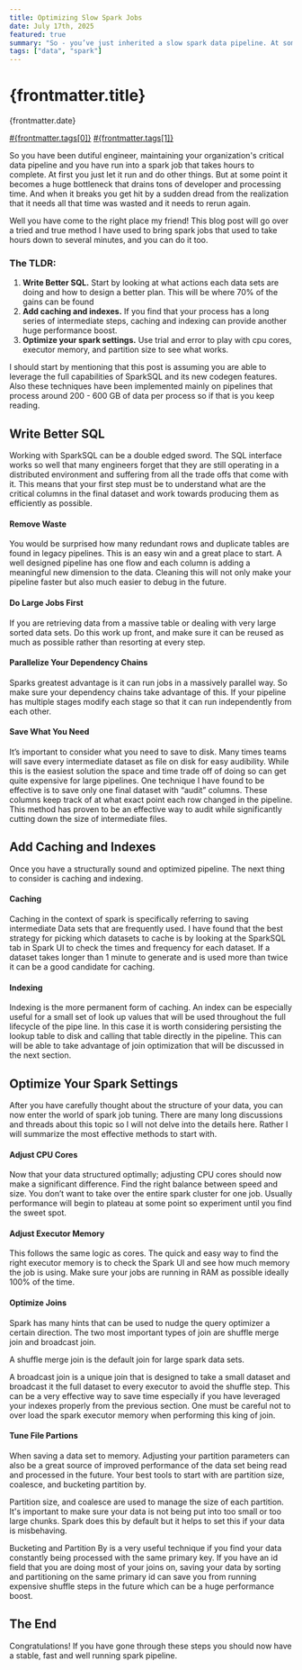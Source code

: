 ```yaml
---
title: Optimizing Slow Spark Jobs
date: July 17th, 2025
featured: true
summary: "So - you’ve just inherited a slow spark data pipeline. At some point it becomes a huge bottleneck that drains tons of developer and processing time. This blog post will go over a tried and true method that I have used to bring spark jobs that used to take hours down to several minutes."
tags: ["data", "spark"]
---
```


# {frontmatter.title}

<figcaption> {frontmatter.date}</figcaption>

[#{frontmatter.tags[0]}]() [#{frontmatter.tags[1]}]()

So you have been dutiful engineer, maintaining your organization's critical data pipeline
and you have run into a spark job that takes hours to complete.
At first you just let it run and do other things. But at some point it becomes a huge bottleneck
that drains tons of developer and processing time. And when it breaks you get hit by a sudden dread
from the realization that it needs all that time was wasted and it needs to
rerun again.

Well you have come to the right place my friend! This blog post will go over a tried and true method
I have used to bring spark jobs that used to take hours down to several minutes, and you can do it too.

### The TLDR:

1.  **Write Better SQL.** Start by looking at what actions each data sets are doing and how to design a better plan. This will be where 70% of the gains can be found
2.  **Add caching and indexes.** If you find that your process has a long series of intermediate steps, caching and indexing can provide another huge performance boost.
3.  **Optimize your spark settings.** Use trial and error to play with cpu cores, executor memory, and partition size to see what works.

I should start by mentioning that this post is assuming you are able to leverage the full capabilities of SparkSQL and its new codegen features.
Also these techniques have been implemented mainly on pipelines that process around 200 - 600 GB of data per process so if that is you keep reading.

## Write Better SQL

Working with SparkSQL can be a double edged sword. The SQL interface works so well that many engineers forget that they are still operating in a distributed environment and suffering from all the trade offs that come with it.
This means that your first step must be to understand what are the critical columns in the final dataset
and work towards producing them as efficiently as possible.

#### Remove Waste

You would be surprised how many redundant rows and duplicate tables are found in legacy pipelines.
This is an easy win and a great place to start. A well designed pipeline has one
flow and each column is adding a meaningful new dimension to the data. Cleaning
this will not only make your pipeline faster but also much easier to debug in the future.

#### Do Large Jobs First

If you are retrieving data from a massive table or dealing with very large sorted data sets.
Do this work up front, and make sure it can be reused as much as possible rather than resorting at every step.

#### Parallelize Your Dependency Chains

Sparks greatest advantage is it can run jobs in a massively parallel way. So make sure your dependency chains take advantage of this.
If your pipeline has multiple stages modify each stage so that it can run independently from each other.

#### Save What You Need

It’s important to consider what you need to save to disk. Many times teams will save every intermediate dataset as file
on disk for easy audibility. While this is the easiest solution the space and time trade off of doing so can get quite expensive
for large pipelines. One technique I have found to be effective is to save only one final dataset with “audit” columns.
These columns keep track of at what exact point each row changed in the pipeline. This method has
proven to be an effective way to audit while significantly cutting down the size of intermediate files.

## Add Caching and Indexes

Once you have a structurally sound and optimized pipeline. The next thing to consider is caching and indexing.

#### Caching

Caching in the context of spark is specifically referring to saving intermediate Data sets that are frequently used. I have found that the best strategy for picking which datasets to cache is by looking at the SparkSQL tab in Spark UI
to check the times and frequency for each dataset. If a dataset takes longer than 1 minute to generate and is used more than twice it can be a good candidate for caching.

#### Indexing

Indexing is the more permanent form of caching. An index can be especially useful for a small set of look up values that 
will be used throughout the full lifecycle of the pipe line. In this case it is worth considering persisting the lookup table to disk and calling that table directly in the pipeline.
This can will be able to take advantage of join optimization that will be discussed in the next section.

## Optimize Your Spark Settings

After you have carefully thought about the structure of your data, you can now enter the world of spark job tuning.
There are many long discussions and threads about this topic so I will not delve into the details here. Rather I will summarize the most effective methods to start with.

#### Adjust CPU Cores

Now that your data structured optimally; adjusting CPU cores should now make a significant difference.
Find the right balance between speed and size. You don’t want to take over the entire spark cluster for one job.
Usually performance will begin to plateau at some point so experiment until you find the sweet spot.

#### Adjust Executor Memory

This follows the same logic as cores. The quick and easy way to find the right executor memory is to check the Spark UI and see how much memory the job is using.
Make sure your jobs are running in RAM as possible ideally 100% of the time.

#### Optimize Joins

Spark has many hints that can be used to nudge the query optimizer a certain direction. The two most important types of join are shuffle merge join and broadcast join.

A shuffle merge join is the default join for large spark data sets.

A broadcast join is a unique join that is designed to take a small dataset and broadcast it the full dataset to every executor to avoid the shuffle step. This can be a very effective way to save time especially if you have leveraged your indexes properly from the previous section. One must be careful not to over load the spark executor memory when performing this king of join.

#### Tune File Partions

When saving a data set to memory. Adjusting your partition parameters can also be a great source of improved performance of the data set being read and processed in the future. Your best tools to start with are partition size, coalesce, and bucketing partition by.

Partition size, and coalesce are used to manage the size of each partition. It's important to make sure your data is not being put into too small or too large chunks. Spark does this by default but it helps to set this if your data is misbehaving.

Bucketing and Partition By is a very useful technique if you find your data constantly being processed with the same primary key. If you have an id field that you are doing most of your joins on, saving your data by sorting and partitioning on the same primary id can save you from running expensive shuffle steps in the future which can be a huge performance boost.


## The End
Congratulations! If you have gone through these steps you should now have a stable, fast and well running spark pipeline. 
